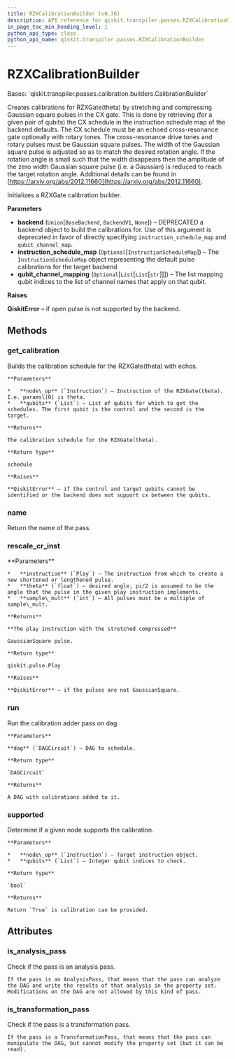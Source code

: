 ```yaml
---
title: RZXCalibrationBuilder (v0.36)
description: API reference for qiskit.transpiler.passes.RZXCalibrationBuilder in qiskit v0.36
in_page_toc_min_heading_level: 1
python_api_type: class
python_api_name: qiskit.transpiler.passes.RZXCalibrationBuilder
---
```


# RZXCalibrationBuilder

<Class id="qiskit.transpiler.passes.RZXCalibrationBuilder" isDedicatedPage={true} github="https://github.com/qiskit/qiskit/tree/stable/0.20/qiskit/transpiler/passes/calibration/builders.py" signature="RZXCalibrationBuilder(backend=None, instruction_schedule_map=None, qubit_channel_mapping=None)" modifiers="class">
  Bases: `qiskit.transpiler.passes.calibration.builders.CalibrationBuilder`

  Creates calibrations for RZXGate(theta) by stretching and compressing Gaussian square pulses in the CX gate. This is done by retrieving (for a given pair of qubits) the CX schedule in the instruction schedule map of the backend defaults. The CX schedule must be an echoed cross-resonance gate optionally with rotary tones. The cross-resonance drive tones and rotary pulses must be Gaussian square pulses. The width of the Gaussian square pulse is adjusted so as to match the desired rotation angle. If the rotation angle is small such that the width disappears then the amplitude of the zero width Gaussian square pulse (i.e. a Gaussian) is reduced to reach the target rotation angle. Additional details can be found in [https://arxiv.org/abs/2012.11660](https://arxiv.org/abs/2012.11660).

  Initializes a RZXGate calibration builder.

  **Parameters**

  *   **backend** (`Union`\[`BaseBackend`, `BackendV1`, `None`]) – DEPRECATED a backend object to build the calibrations for. Use of this argument is deprecated in favor of directly specifying `instruction_schedule_map` and `qubit_channel_map`.
  *   **instruction\_schedule\_map** (`Optional`\[`InstructionScheduleMap`]) – The `InstructionScheduleMap` object representing the default pulse calibrations for the target backend
  *   **qubit\_channel\_mapping** (`Optional`\[`List`\[`List`\[`str`]]]) – The list mapping qubit indices to the list of channel names that apply on that qubit.

  **Raises**

  **QiskitError** – if open pulse is not supported by the backend.

  ## Methods

  <span id="qiskit-transpiler-passes-rzxcalibrationbuilder-get-calibration" />

  ### get\_calibration

  <Function id="qiskit.transpiler.passes.RZXCalibrationBuilder.get_calibration" signature="RZXCalibrationBuilder.get_calibration(node_op, qubits)">
    Builds the calibration schedule for the RZXGate(theta) with echos.

    **Parameters**

    *   **node\_op** (`Instruction`) – Instruction of the RZXGate(theta). I.e. params\[0] is theta.
    *   **qubits** (`List`) – List of qubits for which to get the schedules. The first qubit is the control and the second is the target.

    **Returns**

    The calibration schedule for the RZXGate(theta).

    **Return type**

    schedule

    **Raises**

    **QiskitError** – if the control and target qubits cannot be identified or the backend does not support cx between the qubits.
  </Function>

  <span id="qiskit-transpiler-passes-rzxcalibrationbuilder-name" />

  ### name

  <Function id="qiskit.transpiler.passes.RZXCalibrationBuilder.name" signature="RZXCalibrationBuilder.name()">
    Return the name of the pass.
  </Function>

  <span id="qiskit-transpiler-passes-rzxcalibrationbuilder-rescale-cr-inst" />

  ### rescale\_cr\_inst

  <Function id="qiskit.transpiler.passes.RZXCalibrationBuilder.rescale_cr_inst" signature="RZXCalibrationBuilder.rescale_cr_inst(instruction, theta, sample_mult=16)" modifiers="static">
    **Parameters**

    *   **instruction** (`Play`) – The instruction from which to create a new shortened or lengthened pulse.
    *   **theta** (`float`) – desired angle, pi/2 is assumed to be the angle that the pulse in the given play instruction implements.
    *   **sample\_mult** (`int`) – All pulses must be a multiple of sample\_mult.

    **Returns**

    **The play instruction with the stretched compressed**

    GaussianSquare pulse.

    **Return type**

    qiskit.pulse.Play

    **Raises**

    **QiskitError** – if the pulses are not GaussianSquare.
  </Function>

  <span id="qiskit-transpiler-passes-rzxcalibrationbuilder-run" />

  ### run

  <Function id="qiskit.transpiler.passes.RZXCalibrationBuilder.run" signature="RZXCalibrationBuilder.run(dag)">
    Run the calibration adder pass on dag.

    **Parameters**

    **dag** (`DAGCircuit`) – DAG to schedule.

    **Return type**

    `DAGCircuit`

    **Returns**

    A DAG with calibrations added to it.
  </Function>

  <span id="qiskit-transpiler-passes-rzxcalibrationbuilder-supported" />

  ### supported

  <Function id="qiskit.transpiler.passes.RZXCalibrationBuilder.supported" signature="RZXCalibrationBuilder.supported(node_op, qubits)">
    Determine if a given node supports the calibration.

    **Parameters**

    *   **node\_op** (`Instruction`) – Target instruction object.
    *   **qubits** (`List`) – Integer qubit indices to check.

    **Return type**

    `bool`

    **Returns**

    Return `True` is calibration can be provided.
  </Function>

  ## Attributes

  ### is\_analysis\_pass

  <Attribute id="qiskit.transpiler.passes.RZXCalibrationBuilder.is_analysis_pass">
    Check if the pass is an analysis pass.

    If the pass is an AnalysisPass, that means that the pass can analyze the DAG and write the results of that analysis in the property set. Modifications on the DAG are not allowed by this kind of pass.
  </Attribute>

  ### is\_transformation\_pass

  <Attribute id="qiskit.transpiler.passes.RZXCalibrationBuilder.is_transformation_pass">
    Check if the pass is a transformation pass.

    If the pass is a TransformationPass, that means that the pass can manipulate the DAG, but cannot modify the property set (but it can be read).
  </Attribute>
</Class>

